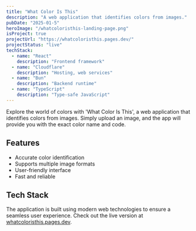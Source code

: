```yaml
---
title: "What Color Is This"
description: "A web application that identifies colors from images."
pubDate: "2025-01-5"
heroImage: "/whatcoloristhis-landing-page.png"
isProject: true
projectUrl: "https://whatcoloristhis.pages.dev/"
projectStatus: "live"
techStack: 
  - name: "React"
    description: "Frontend framework"
  - name: "Cloudflare"
    description: "Hosting, web services"
  - name: "Bun"
    description: "Backend runtime"
  - name: "TypeScript"
    description: "Type-safe JavaScript"
---
```


Explore the world of colors with 'What Color Is This', a web application that identifies colors from images. Simply upload an image, and the app will provide you with the exact color name and code.

## Features

- Accurate color identification
- Supports multiple image formats
- User-friendly interface
- Fast and reliable

## Tech Stack

The application is built using modern web technologies to ensure a seamless user experience. Check out the live version at [whatcoloristhis.pages.dev](https://whatcoloristhis.pages.dev/). 